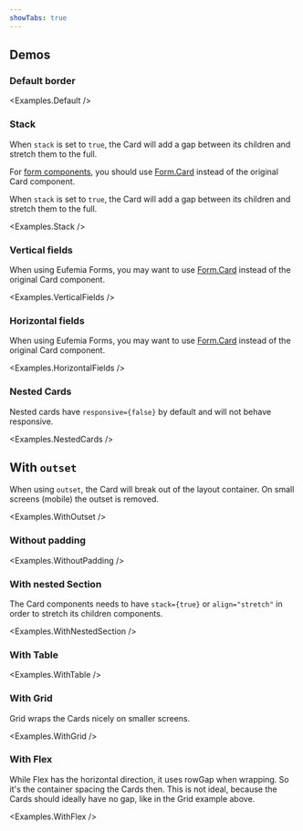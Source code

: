 ```yaml
---
showTabs: true
---
```



## Demos

### Default border

<Examples.Default />

### Stack

When `stack` is set to `true`, the Card will add a gap between its children and stretch them to the full.

For [form components](uilib/extensions/forms/), you should use [Form.Card](/uilib/extensions/forms/Form/Card/) instead of the original Card component.

When `stack` is set to `true`, the Card will add a gap between its children and stretch them to the full.

<Examples.Stack />

### Vertical fields

When using Eufemia Forms, you may want to use [Form.Card](/uilib/extensions/forms/Form/Card/) instead of the original Card component.

<Examples.VerticalFields />

### Horizontal fields

When using Eufemia Forms, you may want to use [Form.Card](/uilib/extensions/forms/Form/Card/) instead of the original Card component.

<Examples.HorizontalFields />

### Nested Cards

Nested cards have `responsive={false}` by default and will not behave responsive.

<Examples.NestedCards />

## With `outset`

When using `outset`, the Card will break out of the layout container.
On small screens (mobile) the outset is removed.

<Examples.WithOutset />

### Without padding

<Examples.WithoutPadding />

### With nested Section

The Card components needs to have `stack={true}` or `align="stretch"` in order to stretch its children components.

<Examples.WithNestedSection />

### With Table

<Examples.WithTable />

### With Grid

Grid wraps the Cards nicely on smaller screens.

<Examples.WithGrid />

### With Flex

While Flex has the horizontal direction, it uses rowGap when wrapping. So it's the container spacing the Cards then. This is not ideal, because the Cards should ideally have no gap, like in the Grid example above.

<Examples.WithFlex />
